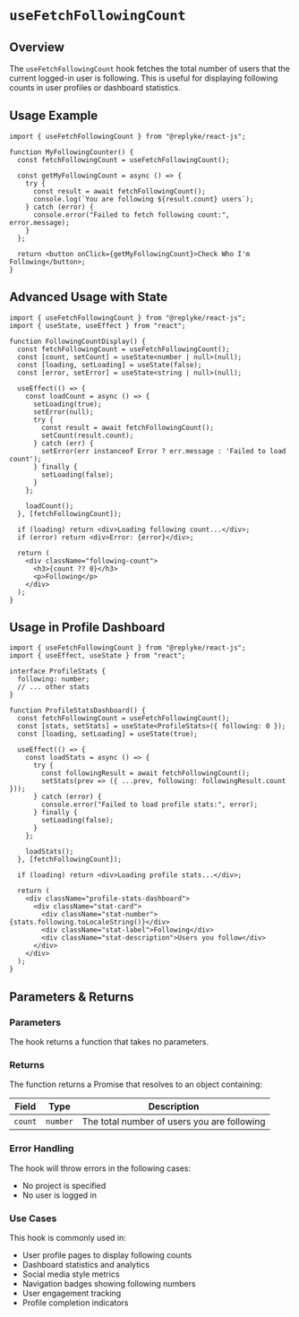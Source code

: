 # `useFetchFollowingCount`

## Overview

The `useFetchFollowingCount` hook fetches the total number of users that the current logged-in user is following. This is useful for displaying following counts in user profiles or dashboard statistics.

## Usage Example

```tsx
import { useFetchFollowingCount } from "@replyke/react-js";

function MyFollowingCounter() {
  const fetchFollowingCount = useFetchFollowingCount();

  const getMyFollowingCount = async () => {
    try {
      const result = await fetchFollowingCount();
      console.log(`You are following ${result.count} users`);
    } catch (error) {
      console.error("Failed to fetch following count:", error.message);
    }
  };

  return <button onClick={getMyFollowingCount}>Check Who I'm Following</button>;
}
```

## Advanced Usage with State

```tsx
import { useFetchFollowingCount } from "@replyke/react-js";
import { useState, useEffect } from "react";

function FollowingCountDisplay() {
  const fetchFollowingCount = useFetchFollowingCount();
  const [count, setCount] = useState<number | null>(null);
  const [loading, setLoading] = useState(false);
  const [error, setError] = useState<string | null>(null);

  useEffect(() => {
    const loadCount = async () => {
      setLoading(true);
      setError(null);
      try {
        const result = await fetchFollowingCount();
        setCount(result.count);
      } catch (err) {
        setError(err instanceof Error ? err.message : 'Failed to load count');
      } finally {
        setLoading(false);
      }
    };

    loadCount();
  }, [fetchFollowingCount]);

  if (loading) return <div>Loading following count...</div>;
  if (error) return <div>Error: {error}</div>;

  return (
    <div className="following-count">
      <h3>{count ?? 0}</h3>
      <p>Following</p>
    </div>
  );
}
```

## Usage in Profile Dashboard

```tsx
import { useFetchFollowingCount } from "@replyke/react-js";
import { useEffect, useState } from "react";

interface ProfileStats {
  following: number;
  // ... other stats
}

function ProfileStatsDashboard() {
  const fetchFollowingCount = useFetchFollowingCount();
  const [stats, setStats] = useState<ProfileStats>({ following: 0 });
  const [loading, setLoading] = useState(true);

  useEffect(() => {
    const loadStats = async () => {
      try {
        const followingResult = await fetchFollowingCount();
        setStats(prev => ({ ...prev, following: followingResult.count }));
      } catch (error) {
        console.error("Failed to load profile stats:", error);
      } finally {
        setLoading(false);
      }
    };

    loadStats();
  }, [fetchFollowingCount]);

  if (loading) return <div>Loading profile stats...</div>;

  return (
    <div className="profile-stats-dashboard">
      <div className="stat-card">
        <div className="stat-number">{stats.following.toLocaleString()}</div>
        <div className="stat-label">Following</div>
        <div className="stat-description">Users you follow</div>
      </div>
    </div>
  );
}
```

## Parameters & Returns

### Parameters

The hook returns a function that takes no parameters.

### Returns

The function returns a Promise that resolves to an object containing:

| Field   | Type     | Description                                    |
|---------|----------|------------------------------------------------|
| `count` | `number` | The total number of users you are following   |

### Error Handling

The hook will throw errors in the following cases:
- No project is specified
- No user is logged in

### Use Cases

This hook is commonly used in:
- User profile pages to display following counts
- Dashboard statistics and analytics
- Social media style metrics
- Navigation badges showing following numbers
- User engagement tracking
- Profile completion indicators